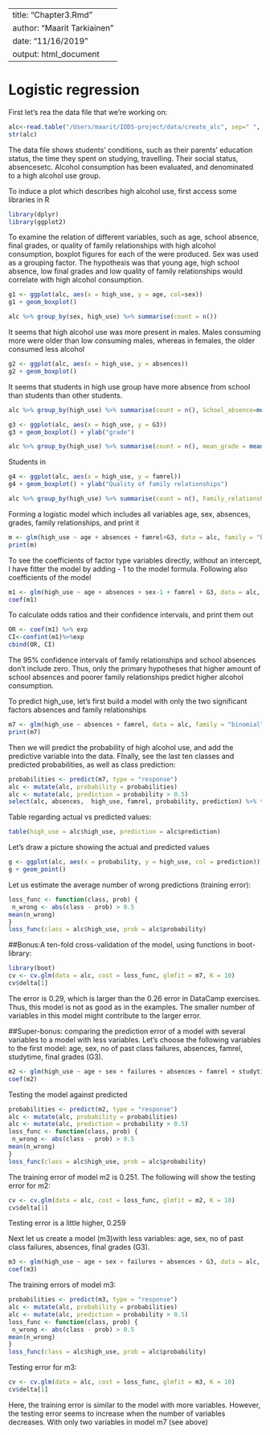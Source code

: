 
---
title: "Chapter3.Rmd"
author: "Maarit Tarkiainen"
date: "11/16/2019"
output: html_document
---
# Logistic regression
First let's rea the data file that we're working on:
```r
alc<-read.table("/Users/maarit/IODS-project/data/create_alc", sep=" ", header=TRUE)
str(alc)
```
The data file shows students' conditions, such as their parents' education status, the time they spent on studying, travelling. Their social status, absencesetc. Alcohol consumption has been evaluated, and denominated to a high alcohol use group.

To induce a plot which describes high alcohol use, first access some libraries in R
```r
library(dplyr)
library(ggplot2)
```


To examine the relation of different variables, such as age, school absence, final grades, or quality of family relationships with high alcohol consumption,  boxplot figures for each of the were produced. Sex was used as a grouping factor. The hypothesis was that young age, high school absence, low final grades and low quality of family relationships would correlate with high alcohol consumption.

```r
g1 <- ggplot(alc, aes(x = high_use, y = age, col=sex))
g1 + geom_boxplot()
```
```r
alc %>% group_by(sex, high_use) %>% summarise(count = n())
```

It seems that high alcohol use was more present in males. Males consuming more were older than low consuming males, whereas in females, the older consumed less alcohol

```r
g2 <- ggplot(alc, aes(x = high_use, y = absences))
g2 + geom_boxplot()
```
It seems that students in high use group have more absence from school than students than other students.

```r
alc %>% group_by(high_use) %>% summarise(count = n(), School_absence=mean(absences))
```

```r
g3 <- ggplot(alc, aes(x = high_use, y = G3))
g3 + geom_boxplot() + ylab("grade")
```
```r
alc %>% group_by(high_use) %>% summarise(count = n(), mean_grade = mean(G3))
```

Students in 

```r
g4 <- ggplot(alc, aes(x = high_use, y = famrel))
g4 + geom_boxplot() + ylab("Quality of family relationships")
```

```r
alc %>% group_by(high_use) %>% summarise(count = n(), Family_relationships = mean(famrel))
```
Forming a logistic model which includes all variables age, sex, absences, grades, family relationships, and print it 
```r
m <- glm(high_use ~ age + absences + famrel+G3, data = alc, family = "binomial")
print(m)
```
To see the coefficients of factor type variables directly, without an intercept, I have fitter the model  by adding - 1 to the model formula. Following also coefficients of the model

```r
m1 <- glm(high_use ~ age + absences + sex-1 + famrel + G3, data = alc, family = "binomial")
coef(m1)
```


To calculate odds ratios and their confidence intervals, and print them out
```r
OR <- coef(m1) %>% exp
CI<-confint(m1)%>%exp
cbind(OR, CI)
```
The 95% confidence intervals of family relationships and school absences don't include zero. Thus, only the primary hypotheses that higher amount of school absences and poorer family relationships predict higher alcohol consumption. 

To predict high_use, let's first build a model with only the two significant factors absences and family relationships
```r
m7 <- glm(high_use ~ absences + famrel, data = alc, family = "binomial")
print(m7)
```
Then we will predict the probability of high alcohol use, and add the predictive variable into the data. FInally, see the last ten classes and predicted probabilities, as well as class prediction:
```r
probabilities <- predict(m7, type = "response")
alc <- mutate(alc, probability = probabilities)
alc <- mutate(alc, prediction = probability > 0.5)
select(alc, absences,  high_use, famrel, probability, prediction) %>% tail(10)
```
Table regarding actual vs predicted values:

```r
table(high_use = alc$high_use, prediction = alc$prediction)
```
Let's draw a picture showing the actual and predicted values

```r
g <- ggplot(alc, aes(x = probability, y = high_use, col = prediction))
g + geom_point()
```
Let us estimate the average number of wrong predictions (training error):
```r
loss_func <- function(class, prob) {
 n_wrong <- abs(class - prob) > 0.5
mean(n_wrong)
}
loss_func(class = alc$high_use, prob = alc$probability)
```
##Bonus:A ten-fold cross-validation of the model, using functions in boot-library:
```r
library(boot)
cv <- cv.glm(data = alc, cost = loss_func, glmfit = m7, K = 10)
cv$delta[1]
```
The error is 0.29, which is larger than the 0.26 error in DataCamp exercises. Thus, this model is not as good as in the examples. The smaller number of variables in this model might contribute to the larger error.

##Super-bonus: comparing the prediction error of a model with several variables  to a model with less variables. Let's choose the following variables to the first model: age, sex, no of past class failures, absences, famrel, studytime, final grades (G3).

```r
m2 <- glm(high_use ~ age + sex + failures + absences + famrel + studytime+ G3, data = alc, family = "binomial")
coef(m2)
```
Testing the model against predicted
```r
probabilities <- predict(m2, type = "response")
alc <- mutate(alc, probability = probabilities)
alc <- mutate(alc, prediction = probability > 0.5)
loss_func <- function(class, prob) {
 n_wrong <- abs(class - prob) > 0.5
mean(n_wrong)
}
loss_func(class = alc$high_use, prob = alc$probability)

```
The training error of model m2 is 0.251.
The following will show the testing error for m2:

```r
cv <- cv.glm(data = alc, cost = loss_func, glmfit = m2, K = 10)
cv$delta[1]
```
Testing error is a little higher, 0.259

Next let us create a model (m3)with less variables: age, sex, no of past class failures, absences, final grades (G3).

```r
m3 <- glm(high_use ~ age + sex + failures + absences + G3, data = alc, family = "binomial")
coef(m3)
```
The training errors of model m3:
```r
probabilities <- predict(m3, type = "response")
alc <- mutate(alc, probability = probabilities)
alc <- mutate(alc, prediction = probability > 0.5)
loss_func <- function(class, prob) {
 n_wrong <- abs(class - prob) > 0.5
mean(n_wrong)
}
loss_func(class = alc$high_use, prob = alc$probability)

```
Testing error for m3:

```r
cv <- cv.glm(data = alc, cost = loss_func, glmfit = m3, K = 10)
cv$delta[1]
```
Here, the training error is similar to the model with more variables. However, the testing error seems to increase  when the number of variables decreases. With only two variables in model m7 (see above)

